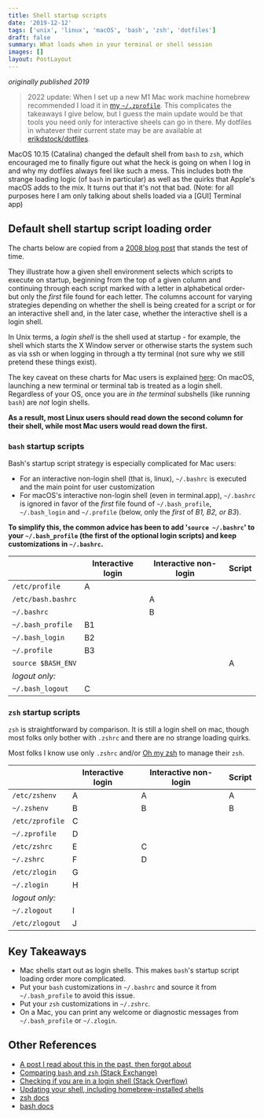 ```yaml
---
title: Shell startup scripts
date: '2019-12-12'
tags: ['unix', 'linux', 'macOS', 'bash', 'zsh', 'dotfiles']
draft: false
summary: What loads when in your terminal or shell session
images: []
layout: PostLayout
---
```


_originally published 2019_

> 2022 update: When I set up a new M1 Mac work machine homebrew recommended I load it in [my `~/.zprofile`](https://github.com/erikdstock/dotfiles/blob/c0688bcbe49b27c20ca1310505486120a992a957/homedir/zprofile). This complicates the takeaways I give below, but I guess the main update would be that tools you need only for interactive sheels can go in there. My dotfiles in whatever their current state may be are available at [erikdstock/dotfiles](https://github.com/erikdstock/dotfiles).

MacOS 10.15 (Catalina) changed the default shell from `bash` to `zsh`, which
encouraged me to finally figure out what the heck is going on when I log in and
why my dotfiles always feel like such a mess. This includes both the strange
loading logic (of `bash` in particular) as well as the quirks that Apple's macOS
adds to the mix. It turns out that it's not that bad. (Note: for all purposes
here I am only talking about shells loaded via a [GUI] Terminal app)

## Default shell startup script loading order

The charts below are copied from a
[2008 blog post](https://shreevatsa.wordpress.com/2008/03/30/zshbash-startup-files-loading-order-bashrc-zshrc-etc/)
that stands the test of time.

They illustrate how a given shell environment selects which scripts to execute
on startup, beginning from the top of a given column and continuing through each
script marked with a letter in alphabetical order- but only the _first_ file
found for each letter. The columns account for varying strategies depending on
whether the shell is being created for a script or for an interactive shell and,
in the later case, whether the interactive shell is a login shell.

In Unix terms, a _login shell_ is the shell used at startup - for example, the
shell which starts the X Window server or otherwise starts the system such as
via ssh or when logging in through a tty terminal (not sure why we still pretend
these things exist).

The key caveat on these charts for Mac users is explained
[here](https://apple.stackexchange.com/questions/119711/why-doesnt-mac-os-x-source-bashrc):
On macOS, launching a new terminal or terminal tab is treated as a login shell.
Regardless of your OS, once you are _in the terminal_ subshells (like running
`bash`) are _not_ login shells.

**As a result, most Linux users should read down the second column for their
shell, while most Mac users would read down the first.**

### `bash` startup scripts

Bash's startup script strategy is especially complicated for Mac users:

- For an interactive non-login shell (that is, linux), `~/.bashrc` is executed
  and the main point for user customization
- For macOS's interactive non-login shell (even in terminal.app), `~/.bashrc` is
  ignored in favor of the _first_ file found of `~/.bash_profile`,
  `~/.bash_login` and `~/.profile` (below, only the _first_ of _B1, B2, or B3_).

**To simplify this, the common advice has been to add '`source ~/.bashrc`' to
your `~/.bash_profile` (the first of the optional login scripts) and keep
customizations in `~/.bashrc`.**

|                    | Interactive login | Interactive non-login | Script |
| ------------------ | ----------------- | --------------------- | ------ |
| `/etc/profile`     | A                 |                       |        |
| `/etc/bash.bashrc` |                   | A                     |        |
| `~/.bashrc`        |                   | B                     |        |
| `~/.bash_profile`  | B1                |                       |        |
| `~/.bash_login`    | B2                |                       |        |
| `~/.profile`       | B3                |                       |        |
| `source $BASH_ENV` |                   |                       | A      |
| _logout only:_     |                   |                       |        |
| `~/.bash_logout`   | C                 |                       |        |

### `zsh` startup scripts

`zsh` is straightforward by comparison. It is still a login shell on mac, though
most folks only bother with `.zshrc` and there are no strange loading quirks.

Most folks I know use only `.zshrc` and/or [Oh my zsh](https://ohmyz.sh/) to
manage their `zsh`.

|                 | Interactive login | Interactive non-login | Script |
| --------------- | ----------------- | --------------------- | ------ |
| `/etc/zshenv`   | A                 | A                     | A      |
| `~/.zshenv`     | B                 | B                     | B      |
| `/etc/zprofile` | C                 |                       |        |
| `~/.zprofile`   | D                 |                       |        |
| `/etc/zshrc`    | E                 | C                     |        |
| `~/.zshrc`      | F                 | D                     |        |
| `/etc/zlogin`   | G                 |                       |        |
| `~/.zlogin`     | H                 |                       |        |
| _logout only:_  |                   |                       |        |
| `~/.zlogout`    | I                 |                       |        |
| `/etc/zlogout`  | J                 |                       |        |

## Key Takeaways

- Mac shells start out as login shells. This makes `bash`'s startup script
  loading order more complicated.
- Put your `bash` customizations in `~/.bashrc` and source it from
  `~/.bash_profile` to avoid this issue.
- Put your `zsh` customizations in `~/.zshrc`.
- On a Mac, you can print any welcome or diagnostic messages from
  `~/.bash_profile` or `~/.zlogin`.

## Other References

- [A post I read about this in the past, then forgot about](http://www.joshstaiger.org/archives/2005/07/bash_profile_vs.html)
- [Comparing `bash` and `zsh` (Stack Exchange)](https://apple.stackexchange.com/questions/361870/what-are-the-practical-differences-between-bash-and-zsh/361957#361957)
- [Checking if you are in a login shell (Stack Overflow)](https://unix.stackexchange.com/questions/26676/how-to-check-if-a-shell-is-login-interactive-batch)
- [Updating your shell, including homebrew-installed shells](https://johndjameson.com/blog/updating-your-shell-with-homebrew/)
- [zsh docs](http://zsh.sourceforge.net/Doc/Release/Files.html)
- [bash docs](http://www.gnu.org/savannah-checkouts/gnu/bash/manual/bash.html#Bash-Startup-Files)
